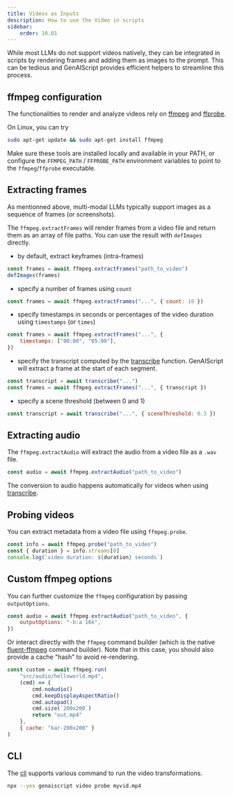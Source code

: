 ```yaml
---
title: Videos as Inputs
description: How to use the Video in scripts
sidebar:
    order: 10.01
---
```


While most LLMs do not support videos natively, they can be integrated in scripts by rendering frames
and adding them as images to the prompt. This can be tedious and GenAIScript provides efficient helpers
to streamline this process.

## ffmpeg configuration

The functionalities to render and analyze videos rely on [ffmpeg](https://ffmpeg.org/)
and [ffprobe](https://ffmpeg.org/ffprobe.html).

On Linux, you can try

```sh
sudo apt-get update && sudo apt-get install ffmpeg
```

Make sure these tools are installed locally and available in your PATH,
or configure the `FFMPEG_PATH` / `FFPROBE_PATH` environment variables to point to the `ffmpeg`/`ffprobe` executable.

## Extracting frames

As mentionned above, multi-modal LLMs typically support images as a sequence
of frames (or screenshots).

The `ffmpeg.extractFrames` will render frames from a video file
and return them as an array of file paths. You can use the result with `defImages` directly.

- by default, extract keyframes (intra-frames)

```js
const frames = await ffmpeg.extractFrames("path_to_video")
defImages(frames)
```

- specify a number of frames using `count`

```js "count: 10"
const frames = await ffmpeg.extractFrames("...", { count: 10 })
```

- specify timestamps in seconds or percentages of the video duration using `timestamps` (or `times`)

```js "timestamps"
const frames = await ffmpeg.extractFrames("...", {
    timestamps: ["00:00", "05:00"],
})
```

- specify the transcript computed by the [transcribe](/genaiscript/reference/scripts/transcription) function. GenAIScript
  will extract a frame at the start of each segment.

```js "timestamps"
const transcript = await transcribe("...")
const frames = await ffmpeg.extractFrames("...", { transcript })
```

- specify a scene threshold (between 0 and 1)

```js "sceneThreshold"
const transcript = await transcribe("...", { sceneThreshold: 0.3 })
```

## Extracting audio

The `ffmpeg.extractAudio` will extract the audio from a video file
as a `.wav` file.

```js
const audio = await ffmpeg.extractAudio("path_to_video")
```

The conversion to audio happens automatically
for videos when using [transcribe](/genaiscript/reference/scripts/transcription).

## Probing videos

You can extract metadata from a video file using `ffmpeg.probe`.

```js
const info = await ffmpeg.probe("path_to_video")
const { duration } = info.streams[0]
console.log(`video duration: ${duration} seconds`)
```

## Custom ffmpeg options

You can further customize the `ffmpeg` configuration
by passing `outputOptions`.

```js 'outputOptions: "-b:a 16k",'
const audio = await ffmpeg.extractAudio("path_to_video", {
    outputOptions: "-b:a 16k",
})
```

Or interact directly with the `ffmpeg` command builder
(which is the native [fluent-ffmpeg](https://www.npmjs.com/package/fluent-ffmpeg) command builder).
Note that in this case, you should also provide a cache "hash" to avoid re-rendering.

```js wrap
const custom = await ffmpeg.run(
    "src/audio/helloworld.mp4",
    (cmd) => {
        cmd.noAudio()
        cmd.keepDisplayAspectRatio()
        cmd.autopad()
        cmd.size(`200x200`)
        return "out.mp4"
    },
    { cache: "kar-200x200" }
)
```

## CLI

The [cli](/genaiscript/reference/cli/video) supports various command to run the video transformations.

```sh
npx --yes genaiscript video probe myvid.mp4
```
